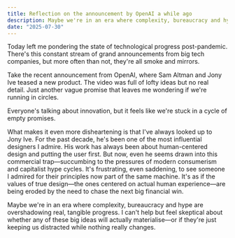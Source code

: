 ```yaml
---
title: Reflection on the announcement by OpenAI a while ago
description: Maybe we're in an era where complexity, bureaucracy and hype are overshadowing real, tangible progress.
date: "2025-07-30"
---
```


Today left me pondering the state of technological progress post-pandemic. There's this constant stream of grand announcements from big tech companies, but more often than not, they're all smoke and mirrors.

Take the recent announcement from OpenAI, where Sam Altman and Jony Ive teased a new product. The video was full of lofty ideas but no real detail. Just another vague promise that leaves me wondering if we're running in circles.

Everyone's talking about innovation, but it feels like we're stuck in a cycle of empty promises.

What makes it even more disheartening is that I've always looked up to Jony Ive. For the past decade, he's been one of the most influential designers I admire. His work has always been about human-centered design and putting the user first. But now, even he seems drawn into this commercial trap—succumbing to the pressures of modern consumerism and capitalist hype cycles. It's frustrating, even saddening, to see someone I admired for their principles now part of the same machine. It's as if the values of true design—the ones centered on actual human experience—are being eroded by the need to chase the next big financial win.

Maybe we're in an era where complexity, bureaucracy and hype are overshadowing real, tangible progress. I can't help but feel skeptical about whether any of these big ideas will actually materialise—or if they're just keeping us distracted while nothing really changes.
